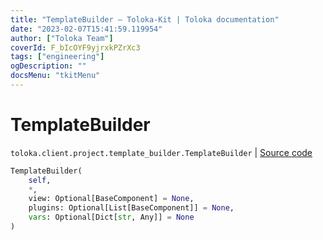 ```yaml
---
title: "TemplateBuilder — Toloka-Kit | Toloka documentation"
date: "2023-02-07T15:41:59.119954"
author: ["Toloka Team"]
coverId: F_bIcOYF9yjrxkPZrXc3
tags: ["engineering"]
ogDescription: ""
docsMenu: "tkitMenu"
---
```


# TemplateBuilder
`toloka.client.project.template_builder.TemplateBuilder` | [Source code](https://github.com/Toloka/toloka-kit/blob/v1.1.3/src/client/project/template_builder/__init__.py#L222)

```python
TemplateBuilder(
    self,
    *,
    view: Optional[BaseComponent] = None,
    plugins: Optional[List[BaseComponent]] = None,
    vars: Optional[Dict[str, Any]] = None
)
```
